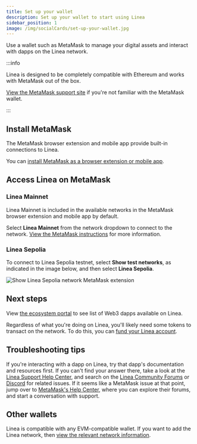 ```yaml
---
title: Set up your wallet
description: Set up your wallet to start using Linea
sidebar_position: 1
image: /img/socialCards/set-up-your-wallet.jpg
---
```


Use a wallet such as MetaMask to manage your digital assets and interact with dapps on the Linea network.

:::info

Linea is designed to be completely compatible with Ethereum and works with 
MetaMask out of the box.

[View the MetaMask support site](https://support.metamask.io/getting-started/getting-started-with-metamask/) 
if you're not familiar with the MetaMask wallet.

:::

## Install MetaMask

The MetaMask browser extension and mobile app provide built-in connections to Linea.

You can [install MetaMask as a browser extension or mobile app](https://metamask.io/download/).

## Access Linea on MetaMask

### Linea Mainnet

Linea Mainnet is included in the available networks in the MetaMask browser extension and mobile 
app by default.

Select **Linea Mainnet** from the network dropdown to connect to the network.
[View the MetaMask instructions](https://support.metamask.io/networks-and-sidechains/managing-networks/how-to-connect-to-linea-on-metamask/)
for more information.

### Linea Sepolia

To connect to Linea Sepolia testnet, select **Show test networks**, as indicated in the image 
below, and then select **Linea Sepolia**.

<div class="center-container">
  <div class="img-small">
    <img
      src="/img/article_images/Use_Linea/Set_up_your_wallet/Linea_find_Linea_sepolia2.gif"
      alt="Show Linea Sepolia network MetaMask extension"
    />
  </div>
</div>

## Next steps
 
View [the ecosystem portal](https://linea.build/apps) to see list of Web3 dapps available on Linea.

Regardless of what you're doing on Linea, you'll likely need some tokens to transact on the network. 
To do this, you can [fund your Linea account](./fund.mdx).

## Troubleshooting tips

If you're interacting with a dapp on Linea, try that dapp's documentation and resources first. 
If you can't find your answer there, take a look at the [Linea Support Help Center](https://support.linea.build), 
and search on the [Linea Community Forums](https://community.linea.build) or [Discord](https://discord.com/invite/linea) 
for related issues. If it seems like a MetaMask issue at that point, jump over to 
[MetaMask's Help Center](https://support.metamask.io), where you can explore their forums, and 
start a conversation with support.

## Other wallets

Linea is compatible with any EVM-compatible wallet. If you want to add the Linea network, then
[view the relevant network information](../../developers/quickstart/info-contracts.mdx).
